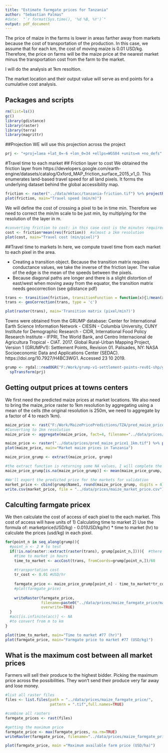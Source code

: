 ```yaml
---
title: "Estimate farmgate prices for Tanzania"
author: "Sebastian Palmas"
#date:  "`r format(Sys.time(), '%d %B, %Y')`"
output: pdf_document
---
```



The price of maize in the farms is lower in areas farther away from markets because the cost of transportation of the production. In this case, we assume that for each km, the cost of moving maize is 0.01 USD/kg. Therefore, the price on farms will be the maize price at the nearest market minus the transportation cost from the farm to the market.

I will do the analysis at 1km resoltion.

The market location and their output value will serve as end points for a cumulative cost analysis.

## Packages and scripts
```r
rm(list=ls())
gc()
library(gdistance)
library(raster)
library(terra)
library(magrittr)
```
##Projection
WE will use this projection across the project
```r
prj <- "+proj=laea +lat_0=-6 +lon_0=34 +ellps=WGS84 +units=m +no_defs"
```


#Travel time to each market
## Friction layer to cost
We obtained the friction layer from https://developers.google.com/earth-engine/datasets/catalog/Oxford_MAP_friction_surface_2015_v1_0. This enumerates land-based travel speed for all land pixels. It forms the underlying dataset behind the global accessibility map.

```r
friction <- raster("../data/mktacc/tanzania-friction.tif") %>% projectRaster(crs=prj, method="ngb")
plot(friction, main="Travel speed (min/m)")
```

We will define the cost of crossing a pixel to be in time min. Therefore we need to correct the min/m scale to be just min, by multiplying for the resolution of the layer in m.

```r
#converting friction to cost: in this case cost is the minutes required to cross the pixel.
cost <- friction*mean(res(friction))  #almost a 1km resolution
plot(cost, main="Travel cost (min/pixel)")
```

##Travel time to markets
In here, we compute travel time from each market to each pixel in the area.

* Creating a transition object. Because the transition matrix requires conductance values, we take the inverse of the friction layer. The value of the edge is the mean of the speeds between the pixels.
* Because diagonal paths are longer and there is a slight distortion of east/west when moving away from the equator, the transition matrix needs geocorrection (see gdistance pdf)

```r
trans <- transition(friction, transitionFunction = function(x){1/mean(x)}, directions=4)
trans <- geoCorrection(trans, type = 'c')

plot(raster(trans), main='Transition matrix (pixel/min?)')
```


Towns were obtained from the GRUMP database: Center for International Earth Science Information Network - CIESIN - Columbia University, CUNY Institute for Demographic Research - CIDR, International Food Policy Research Institute - IFPRI, The World Bank, and Centro Internacional de Agricultura Tropical - CIAT. 2017. Global Rural-Urban Mapping Project, Version 1 (GRUMPv1): Settlement Points, Revision 01. Palisades, NY: NASA Socioeconomic Data and Applications Center (SEDAC). https://doi.org/10.7927/H4BC3WG1. Accessed 23 10 2019.

```r
grump <- rgdal::readOGR("F:/Work/grump-v1-settlement-points-rev01-shp/global_settlement_points_v1.01_TZA_CitiesAdded.shp") %>% 
  spTransform(prj)
```


## Getting output prices at towns centers
We first need the predicted maize prices at market locations. We also need to bring the maize_price raster to 1km resolution by aggregating using a mean of the cells (the original resolution is 250m, we need to aggregate by a factor of 4 to reach 1km).

```r
maize_price <- rast("F:/Work/MaizePricePredictions/TZA/pred_maize_price1.tif") / 2292 #/2292 to convert from TSH/kg to USD/kg
#Converting to 1km resolution
maize_price <- aggregate(maize_price, fact=4, filename="../data/prices/pred_maize_price1_1km.tif", overwrite=TRUE)
```

```r
maize_price <- raster("../data/prices/pred_maize_price1_1km.tif") %>% projectRaster(crs=prj)
plot(maize_price, main="Market maize prices in Tanzania")
```


```r
maize_price_grump <- extract(maize_price, grump) 

#the extract function is returning some NA values, I will complete the list with a mean of the other values
maize_price_grump[is.na(maize_price_grump)] <- mean(maize_price_grump, na.rm=TRUE)

#We'll export the predicted price for the markets for validation
market_price <- cbind(grump$Name1, round(maize_price_grump, digits = 4))
write.csv(market_price, file = "../data/prices/maize_market_price.csv")
```

## Calculting farmgate pricex
We then calculate the cost of access of each pixel to the each market. This cost of access will have units of 
1) Calculating time to market
2) Use the formula of: marketprice(USD/kg) - 0.01(USD/kg/hr) * time to market (hr) to calculate the prices (usd/kg) in each pixel.
```r
for(point_n in seq_along(grump)){
  #point_n <- 2 # to test
  if(!is.na(raster::extract(raster(trans), grump[point_n,]))){  #there are some points that do not lie within the extent of the data. No idea why
    #time to market in hours
    time_to_market <- accCost(trans, fromCoords=grump[point_n,])/60  
    
    #transportation cost
    tr_cost <- 0.01 #USD/hr
    
    farmgate_price <- maize_price_grump[point_n] - time_to_market*tr_cost
    #plot(farmgate_price)
    
    writeRaster(farmgate_price,
                filename=paste0("../data/prices/maize_farmgate_price/maize_farmgate_price",point_n,".tif"),
                overwrite=TRUE)
  }
  #acc[is.infinite(acc)] <- NA
  #to convert from m to km
}

plot(time_to_market, main="Time to market #77 (hr)")
plot(farmgate_price, main="Farmgate price to market #77 (USD/kg)")
```


## What is the maximum cost between all market prices
Farmers will sell their produce to the highest bidder. Picking the maximum price across the possibilities. They won't send their produce very far away and lose money.
```r
#list all raster files
files <- list.files(path = "../data/prices/maize_farmgate_price/",
                    pattern = ".tif",full.names=TRUE)

#combine all rasters
farmgate_prices <- rast(files)

#getting the maximum price
farmgate_price <- max(farmgate_prices, na.rm=TRUE)
writeRaster(farmgate_price, filename="../data/prices/maize_farmgate_price/maize_farmgate_price.tif", overwrite=TRUE)

plot(farmgate_price, main ="Maximum available farm price (USD/ha)")


```




